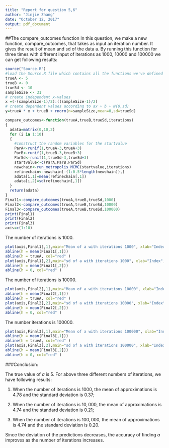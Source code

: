 ```yaml
---
title: "Report for question 5,6"
author: "Jinjie Zhang"
date: "October 12, 2017"
output: pdf_document
---
```


##The compare_outcomes function
In this question, we make a new function, compare_outcomes, that takes as input an iteration number. It gives the result of mean and sd of the data a. By running this function for three times with different input of iterations as 1000, 10000 and 100000 we can get following results:
```r
source("Source.R")  
#load the Source.R file which contains all the functions we've defined
trueA <- 5
trueB <- 0
trueSd <- 10
sampleSize <- 31
# create independent x-values 
x =(-(sampleSize-1)/2):((sampleSize-1)/2)
# create dependent values according to ax + b + N(0,sd)
y=trueA * x + trueB + rnorm(n=sampleSize,mean=0,sd=trueSd)

compare_outcomes<-function(trueA,trueB,trueSd,iterations)    
{
  adata=matrix(0,10,2)
  for (i in 1:10)
  {
    #construct the random variables for the startvalue
    ParA<-runif(1,trueA-3,trueA+3)
    ParB<-runif(1,trueB-3,trueB+3)
    ParSd<-runif(1,trueSd-3,trueSd+3)
    startvalue<-c(ParA,ParB,ParSd)
    newchain<-run_metropolis_MCMC(startvalue,iterations)
    refinechain<-newchain[-(1:0.5*length(newchain)),]
    adata[i,1]=mean(refinechain[,1])
    adata[i,2]=sd(refinechain[,1])
  }
  return(adata)
}
Final1<-compare_outcomes(trueA,trueB,trueSd,1000)
Final2<-compare_outcomes(trueA,trueB,trueSd,10000)
Final3<-compare_outcomes(trueA,trueB,trueSd,100000)
print(Final1)
print(Final2)
print(Final3)
axis=c(1:10)
```

The number of iterations is 1000.
```r
plot(axis,Final1[,1],main="Mean of a with iterations 1000", xlab="Index",ylab="mean of a")
abline(h = mean(Final1[,1]))
abline(h = trueA, col="red" )
plot(axis,Final1[,2],main="sd of a with iterations 1000", xlab="Index",ylab="sd of a")
abline(h = mean(Final1[,2]))
abline(h = 0, col="red" )
```

The number of iterations is 10000.
```r
plot(axis,Final2[,1],main="Mean of a with iterations 10000", xlab="Index",ylab="mean of a")
abline(h = mean(Final2[,1]))
abline(h = trueA, col="red" )
plot(axis,Final2[,2],main="sd of a with iterations 10000", xlab="Index",ylab="sd of a")
abline(h = mean(Final2[,2]))
abline(h = 0, col="red" )
```

The number iterations is 100000.
```r
plot(axis,Final3[,1],main="Mean of a with iterations 100000", xlab="Index",ylab="mean of a")
abline(h = mean(Final3[,1]))
abline(h = trueA, col="red" )
plot(axis,Final3[,2],main="sd of a with iterations 100000", xlab="Index",ylab="sd of a")
abline(h = mean(Final3[,2]))
abline(h = 0, col="red" )
```

###Conclusion:

The true value of $a$ is $5$. For above three different numbers of iterations, we have following results:

1. When the number of iterations is $1000$, the mean of approximations is $4.78$ and the standard deviation is $0.37$;

2. When the number of iterations is $10,000$, the mean of approximations is $4.74$ and the standard deviation is $0.21$;

3. When the number of iterations is $100,000$, the mean of approximations is $4.74$ and the standard deviation is $0.20$.

Since the deviation of the predictions decreases, the accuracy of finding $a$ improves as the number of iterations increases.

